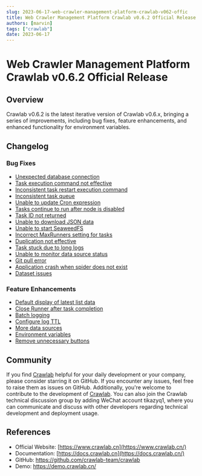 ```yaml
---
slug: 2023-06-17-web-crawler-management-platform-crawlab-v062-offic
title: Web Crawler Management Platform Crawlab v0.6.2 Official Release
authors: [marvin]
tags: ["crawlab"]
date: 2023-06-17
---
```



# Web Crawler Management Platform Crawlab v0.6.2 Official Release

## Overview

Crawlab v0.6.2 is the latest iterative version of Crawlab v0.6.x, bringing a series of improvements, including bug fixes, feature enhancements, and enhanced functionality for environment variables.

## Changelog

### Bug Fixes

- [Unexpected database connection](https://github.com/crawlab-team/crawlab-core/commit/db72bfcb7dca8daa3723cfa045bf49ecdb12e68f)
- [Task execution command not effective](https://github.com/crawlab-team/crawlab-core/commit/8b7ee0560c7b938bac332b19e5df594d04da16c8)
- [Inconsistent task restart execution command](https://github.com/crawlab-team/crawlab-core/commit/193fcc36d89b105e329330cd9cfab445c3fb33f3)
- [Inconsistent task queue](https://github.com/crawlab-team/crawlab-core/commit/0a348c82c8d13d6702ca8ace3b2fa10f65f39fae)
- [Unable to update Cron expression](https://github.com/crawlab-team/crawlab-core/commit/3fd8f8abda3e8d86f9cd24a9208761397ee6afb2)
- [Tasks continue to run after node is disabled](https://github.com/crawlab-team/crawlab-core/commit/d687e0e13b46c9e65f509113d83c579ee6f3c97a)
- [Task ID not returned](https://github.com/crawlab-team/crawlab-core/commit/ed5e9f0d01819c8b04a50bb6330ced1247594152)
- [Unable to download JSON data](https://github.com/crawlab-team/crawlab-core/commit/d72d932578b349e2858cb4d3309196fc27dc67af)
- [Unable to start SeaweedFS](https://github.com/crawlab-team/crawlab-core/commit/3f9dc67dbf924932a5b02966b90ca71be86a931a)
- [Incorrect MaxRunners setting for tasks](https://github.com/crawlab-team/crawlab-core/commit/d45536ec1a7c1698dbbfa8a5f99c0dd440b68dcd)
- [Duplication not effective](https://github.com/crawlab-team/crawlab-core/commit/e5b1fb5bfa09336c19875c8bd09d28e2e700a698)
- [Task stuck due to long logs](https://github.com/crawlab-team/crawlab-core/commit/68a112d4f5d6f3d95e84c5ad1435818c01267bfb)
- [Unable to monitor data source status](https://github.com/crawlab-team/crawlab-core/commit/9c40ef47ddb3abc429ea32956522801cd46a0980)
- [Git pull error](https://github.com/crawlab-team/crawlab-core/commit/ed9c36918bbda10dfb9eb9a55235d1c04141a7b9)
- [Application crash when spider does not exist](https://github.com/crawlab-team/crawlab-core/commit/cf59917a496a836153cc618d8ea20b8d55659089)
- [Dataset issues](https://github.com/crawlab-team/crawlab-ui/commit/a4065bf58d3faadd94e17764bbee8a4df012748f)

### Feature Enhancements

- [Default display of latest list data](https://github.com/crawlab-team/crawlab-core/commit/51c21cace45837b16ccc157ec969a29b80e9015e)
- [Close Runner after task completion](https://github.com/crawlab-team/crawlab-core/commit/c6356d35266072eddb544b4ca6bacc0726c358c7)
- [Batch logging](https://github.com/crawlab-team/crawlab-core/commit/84bf0f08af416061f7b37cd61c686d4e867fc963)
- [Configure log TTL](https://github.com/crawlab-team/crawlab-core/commit/13c372f3d0af4e00ec9addf6cb4fa30f26e4d418)
- [More data sources](https://github.com/crawlab-team/crawlab-core/commit/c916e80449d2d9f59e2379a2489ee8b322730efb)
- [Environment variables](https://github.com/crawlab-team/crawlab-core/commit/d1650221a32232068475cd5bb235943c3a6337b6)
- [Remove unnecessary buttons](https://github.com/crawlab-team/crawlab-ui/commit/43aab3b3d3d52dd8c81fba24e9070fda70f7f5dc)

## Community

If you find [Crawlab](https://github.com/crawlab-team/crawlab) helpful for your daily development or your company, please consider starring it on GitHub. If you encounter any issues, feel free to raise them as issues on GitHub. Additionally, you're welcome to contribute to the development of [Crawlab](https://github.com/crawlab-team/crawlab). You can also join the Crawlab technical discussion group by adding WeChat account tikazyq1, where you can communicate and discuss with other developers regarding technical development and deployment usage.

## References

- Official Website: [https://www.crawlab.cn](https://www.crawlab.cn/)
- Documentation: [https://docs.crawlab.cn](https://docs.crawlab.cn/)
- GitHub: https://github.com/crawlab-team/crawlab
- Demo: https://demo.crawlab.cn/
